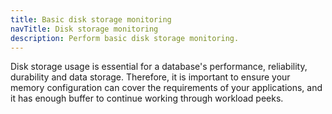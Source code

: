 ```yaml
---
title: Basic disk storage monitoring 
navTitle: Disk storage monitoring
description: Perform basic disk storage monitoring.
---
```


Disk storage usage is essential for a database's performance, reliability, durability and data storage. 
Therefore, it is important to ensure your memory configuration can cover the requirements of your applications, and it has enough buffer to continue working through workload peeks.
